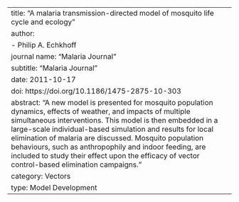 ---
title: "A malaria transmission-directed model of mosquito life cycle and ecology"
author: 
  - Philip A. Echkhoff
journal name: "Malaria Journal"
subtitle: "Malaria Journal"
date: 2011-10-17
doi: https://doi.org/10.1186/1475-2875-10-303
abstract: "A new model is presented for mosquito population dynamics, effects of weather, and impacts of multiple simultaneous interventions. This model is then embedded in a large-scale individual-based simulation and results for local elimination of malaria are discussed. Mosquito population behaviours, such as anthropophily and indoor feeding, are included to study their effect upon the efficacy of vector control-based elimination campaigns."
category: Vectors
type: Model Development
---